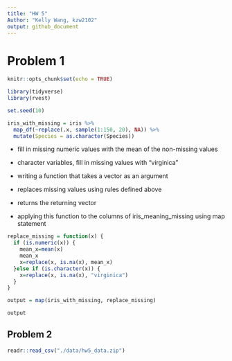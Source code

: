 ```yaml
---
title: "HW 5"
Author: "Kelly Wang, kzw2102"
output: github_document
---
```


# Problem 1
```r
knitr::opts_chunk$set(echo = TRUE)

library(tidyverse)
library(rvest)

set.seed(10)

iris_with_missing = iris %>% 
  map_df(~replace(.x, sample(1:150, 20), NA)) %>%
  mutate(Species = as.character(Species))
```
* fill in missing numeric values with the mean of the non-missing values
* character variables, fill in missing values with "virginica"


* writing a function that takes a vector as an argument 
* replaces missing values using rules defined above 
* returns the returning vector
* applying this function to the columns of iris_meaning_missing using map statement 

```r
replace_missing = function(x) {
  if (is.numeric(x)) {
    mean_x=mean(x)
    mean_x
    x=replace(x, is.na(x), mean_x)
  }else if (is.character(x)) {
    x=replace(x, is.na(x), "virginica")
  }
}

output = map(iris_with_missing, replace_missing)

output
```
## Problem 2
```r
readr::read_csv("./data/hw5_data.zip")
```

